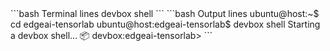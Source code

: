 <CodeGroup>
  ```bash Terminal lines
  devbox shell
  ```
  ```bash Output lines
  ubuntu@host:~$ cd edgeai-tensorlab
  ubuntu@host:edgeai-tensorlab$ devbox shell
  Starting a devbox shell...
  📦 devbox:edgeai-tensorlab>
  ```
</CodeGroup>
